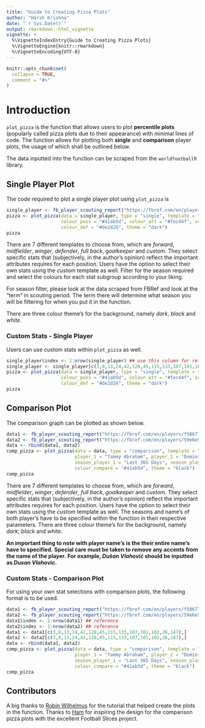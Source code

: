 ```yaml
---
title: "Guide to Creating Pizza Plots"
author: "Harsh Krishna"
date: "`r Sys.Date()`"
output: rmarkdown::html_vignette
vignette: >
  %\VignetteIndexEntry{Guide to Creating Pizza Plots}
  %\VignetteEngine{knitr::rmarkdown}
  %\VignetteEncoding{UTF-8}
---
```


```r
knitr::opts_chunk$set(
  collapse = TRUE,
  comment = "#>"
)
```

# Introduction 

`plot_pizza` is the function that allows users to plot **percentile plots** (popularly called pizza plots due to their appearance) with minimal lines of code.
The function allows for plotting both **single** and **comparison** player plots, the usage of which shall be outlined below.

The data inputted into the function can be scraped from the `worldfootballR` library.

## Single Player Plot 

The code required to plot a single player plot using `plot_pizza` is 

```r
single_player <- fb_player_scouting_report("https://fbref.com/en/players/f586779e/Tammy-Abraham", pos_versus = "primary")
pizza <- plot_pizza(data = single_player, type = "single", template = "forward", 
                    colour_poss = "#41ab5d", colour_att = "#fec44f", season = "Last 365 Days", 
                    colour_def = "#de2d26", theme = "dark")
pizza
```

There are 7 different templates to choose from, which are *forward*, *midfielder*, *winger*, *defender*, *full back*, *goalkeeper* and *custom*. 
They select specific stats that (subjectively, in the author's opinion) reflect the important attributes requires for each position.
Users have the option to select their own stats using the *custom* template as well. 
Filter for the season required and select the colours for each stat subgroup according to your liking.

For season filter, please look at the data scraped from FBRef and look at the "term" in scouting period. The term there will determine what season you will be filtering for when you put it in the function.

There are three colour theme's for the background, namely *dark*, *black* and *white*.

### Custom Stats - Single Player

Users can use custom stats within `plot_pizza` as well. 

```r
single_player$index <- 1:nrow(single_player) ## use this column for reference in stat selection
single_player <- single_player[c(3,8,13,24,42,128,45,115,133,107,101,102,26,147),]
pizza <- plot_pizza(data = single_player, type = "single", template = "forward", 
                    colour_poss = "#41ab5d", colour_att = "#fec44f", season = "Last 365 Days", 
                    colour_def = "#de2d26", theme = "dark")
pizza
```

## Comparison Plot

The comparison graph can be plotted as shown below.  

```r
data1 <- fb_player_scouting_report("https://fbref.com/en/players/f586779e/Tammy-Abraham", pos_versus = "primary")
data2 <- fb_player_scouting_report("https://fbref.com/en/players/59e6e5bf/Dominic-Calvert-Lewin", pos_versus = "primary")
data <- rbind(data1, data2)
comp_pizza <- plot_pizza(data = data, type = "comparison", template = "forward",
                         player_1 = "Tammy Abraham", player_2 = "Dominic Calvert-Lewin", 
                         season_player_1 = "Last 365 Days", season_player_2 = "Last 365 Days",
                         colour_compare = "#41ab5d", theme = "black")
comp_pizza
```

There are 7 different templates to choose from, which are *forward*, *midfielder*, *winger*, *defender*, *full back*, *goalkeeper* and *custom*. 
They select specific stats that (subjectively, in the author's opinion) reflect the important attributes requires for each position.
Users have the option to select their own stats using the *custom* template as well. 
The seasons and name's of both player's have to be specified within the function in their respective parameters. 
There are three colour theme's for the background, namely *dark*, *black* and *white*.

**An important thing to note with player name's is the their entire name's have to specified.** 
**Special care must be taken to remove any accents from the name of the player.** 
**For example, *Dušan Vlahović* should be inputted as *Dusan Vlahovic*.**

### Custom Stats - Comparison Plot

For using your own stat selections with comparison plots, the following format is to be used.

```r
data1 <- fb_player_scouting_report("https://fbref.com/en/players/f586779e/Tammy-Abraham", pos_versus = "primary")
data2 <- fb_player_scouting_report("https://fbref.com/en/players/59e6e5bf/Dominic-Calvert-Lewin", pos_versus = "primary")
data1$index <- 1:nrow(data1) ## reference
data2$index <- 1:nrow(data2) ## reference
data1 <- data1[c(3,8,13,24,42,128,45,115,133,107,101,102,26,147),]
data2 <- data2[c(3,8,13,24,42,128,45,115,133,107,101,102,26,147),]
data <- rbind(data1, data2)
comp_pizza <- plot_pizza(data = data, type = "comparison", template = "forward",
                         player_1 = "Tammy Abraham", player_2 = "Dominic Calvert-Lewin", 
                         season_player_1 = "Last 365 Days", season_player_2 = "Last 365 Days",
                         colour_compare = "#41ab5d", theme = "black")
comp_pizza
```

## Contributors

A big thanks to [Robin Wilhelmus](https://twitter.com/RobinWilhelmus) for the tutorial that helped create the plots in the function. 
Thanks to [Ham](https://twitter.com/DyslexicDdue) for inspiring the design for the comparison pizza plots with the excellent Football Slices project.
